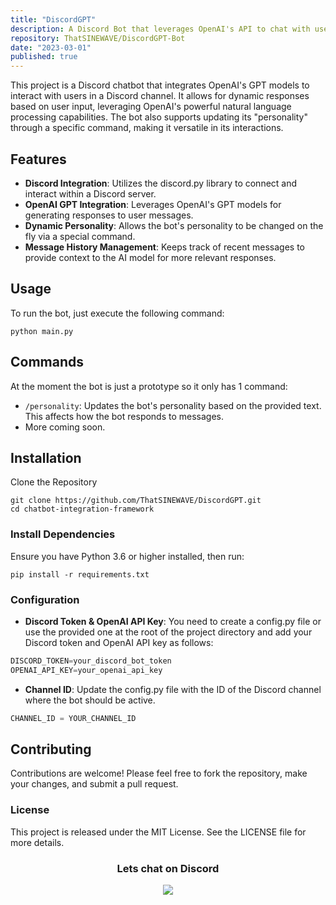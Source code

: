 ```yaml
---
title: "DiscordGPT"
description: A Discord Bot that leverages OpenAI's API to chat with users
repository: ThatSINEWAVE/DiscordGPT-Bot
date: "2023-03-01"
published: true
---
```


This project is a Discord chatbot that integrates OpenAI's GPT models to interact with users in a Discord channel. It allows for dynamic responses based on user input, leveraging OpenAI's powerful natural language processing capabilities. The bot also supports updating its "personality" through a specific command, making it versatile in its interactions.

## Features

- **Discord Integration**: Utilizes the discord.py library to connect and interact within a Discord server.
- **OpenAI GPT Integration**: Leverages OpenAI's GPT models for generating responses to user messages.
- **Dynamic Personality**: Allows the bot's personality to be changed on the fly via a special command.
- **Message History Management**: Keeps track of recent messages to provide context to the AI model for more relevant responses.

## Usage

To run the bot, just execute the following command:
```
python main.py
```

## Commands

At the moment the bot is just a prototype so it only has 1 command:

- `/personality`: Updates the bot's personality based on the provided text. This affects how the bot responds to messages.
- More coming soon.

## Installation

Clone the Repository
```
git clone https://github.com/ThatSINEWAVE/DiscordGPT.git
cd chatbot-integration-framework
```

### Install Dependencies

Ensure you have Python 3.6 or higher installed, then run:

```
pip install -r requirements.txt
```

### Configuration

- **Discord Token & OpenAI API Key**: You need to create a config.py file or use the provided one at the root of the project directory and add your Discord token and OpenAI API key as follows:

```python
DISCORD_TOKEN=your_discord_bot_token
OPENAI_API_KEY=your_openai_api_key
```

- **Channel ID**: Update the config.py file with the ID of the Discord channel where the bot should be active.

```python
CHANNEL_ID = YOUR_CHANNEL_ID
```

## Contributing

Contributions are welcome! Please feel free to fork the repository, make your changes, and submit a pull request.

### License

This project is released under the MIT License. See the LICENSE file for more details.

<div align="center">

### Lets chat on Discord

[![](https://dcbadge.vercel.app/api/server/zjjKSV8wFf)](https://discord.gg/zjjKSV8wFf)

</div>